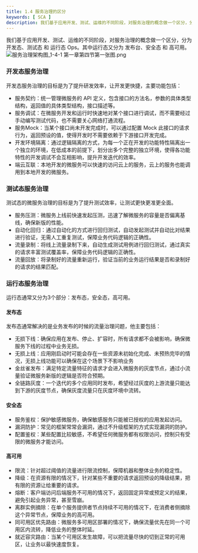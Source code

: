 ```yaml
---
title: 1.4 服务治理的区分
keywords: [ SCA ]
description: 我们基于应用开发、测试、运维的不同阶段，对服务治理的概念做一个区分，分为开发态、测试态 和 运行态 Ops。其中运行态又分为 发布台、安全态 和 高可用。开发态服务治理开发态服务治理的目标是为了提升研发效率，让开发更快捷，主要功能包括：服务契约：统一管理微服务的 API 定义，包含接口的方法名...
---
```


我们基于应用开发、测试、运维的不同阶段，对服务治理的概念做一个区分，分为开发态、测试态 和 运行态 Ops。其中运行态又分为 发布台、安全态 和 高可用。<br />![服务治理架构图_1-4-1 第一章第四节第一张图.png](https://intranetproxy.alipay.com/skylark/lark/0/2022/png/54319/1648134067307-9d13d245-a55a-4ff1-a4bd-900e9764dfbb.png#clientId=ud3c8f62b-2e02-4&from=ui&id=ud67f4804&originHeight=1668&originWidth=2667&originalType=binary&ratio=1&rotation=0&showTitle=false&size=106120&status=done&style=none&taskId=u6ee12dd5-662b-4347-bef1-e0df2ec8ca6&title=)

<a name="pKr9Y"></a>
### 开发态服务治理
开发态服务治理的目标是为了提升研发效率，让开发更快捷，主要功能包括：

- 服务契约：统一管理微服务的 API 定义，包含接口的方法名，参数的具体类型结构，返回值的具体类型结构，接口描述等。
- 服务调试：在微服务开发和运行时快速地对某个接口进行调试，而不需要经过手动编写测试代码，也不需要关心网络打通流程。
- 服务Mock：当某个接口尚未开发完成时，可以通过配置 Mock 此接口的请求行为，返回预设的值，使得开发时不需要依赖于下游接口开发完成。
- 开发环境隔离：通过逻辑隔离的方式，为每一个正在开发的功能特性隔离出一个独立的环境，在低成本的前提下，划分出多个完整的独立环境，使得各功能特性的开发调试不会互相影响，提升开发迭代的效率。
- 端云互联：本地开发的微服务可以快速的访问云上的服务，云上的服务也能调用到本地开发的微服务。

<a name="dmgoo"></a>
### 测试态服务治理
测试态的微服务治理的目标是为了提升测试效率，让测试更快更准更全面。

- 服务压测：微服务上线前快速发起压测，迅速了解微服务的容量是否偏离基线，确保新版的性能。
- 自动化回归：通过自动化的方式进行回归测试，自动发起测试并自动比对结果进行验证，无需人工重复测试，保障业务代码逻辑的正确性。
- 流量录制：将线上流量录制下来，自动生成测试用例进行回归测试，通过真实的请求丰富测试覆盖率，保障业务代码逻辑的正确性。
- 流量回放：将录制好的流量重新运行，验证当前的业务运行结果是否和录制好的请求的结果匹配。


<a name="EtuT9"></a>
### 运行态服务治理
运行态通常又分为3个部分：发布态，安全态，高可用。
<a name="vqxqy"></a>
#### 发布态
发布态通常解决的是业务发布的时候的流量治理问题，他主要包括：

- 无损下线：确保应用在发布、停止、扩容时，所有请求都不会被影响，确保微服务下线的过程中业务无损。
- 无损上线：应用刚启动时可能会存在一些资源未初始化完成、未预热完毕的情况，无损上线功能可以确保在这个场景下不影响业务
- 金丝雀发布：满足特定流量特征的请求才会进入微服务的灰度节点，通过小流量验证微服务新版的逻辑是否符合预期。
- 全链路灰度：一个迭代的多个应用同时发布，希望经过灰度的上游流量只能达到下游的灰度节点，确保灰度流量只在灰度环境中流转。

<a name="rVcS6"></a>
#### 安全态

- 服务鉴权：保护敏感微服务，确保敏感服务只能被已授权的应用发起访问。
- 漏洞防护：常见的框架常常会漏洞，通过不升级框架的方式实现漏洞的防护。
- 配置鉴权：某些配置比较敏感，不希望任何微服务都有权限访问，控制只有受限的微服务才能访问。

<a name="KXk8B"></a>
#### 高可用

- 限流：针对超过阈值的流量进行限流控制，保障机器和整体业务的稳定性。
- 降级：在资源有限的情况下，针对某些不重要的请求返回预设的降级结果，把有限的资源让给重要的请求。
- 熔断：客户端访问后端服务不可用的情况下，返回固定异常或预定义的结果，避免引起业务异常，甚至雪崩。
- 离群实例摘除：在单个服务提供者节点持续不可用的情况下，在消费者侧摘除这个异常节点，保障业务的高可用。
- 同可用区优先路由：微服务多可用区部署的情况下，确保流量优先在同一个可用区内流转，降低业务的整体时延。
- 就近容灾路由：当某个可用区发生故障，可以把流量尽快的切到正常的可用区，让业务以最快速度恢复。

